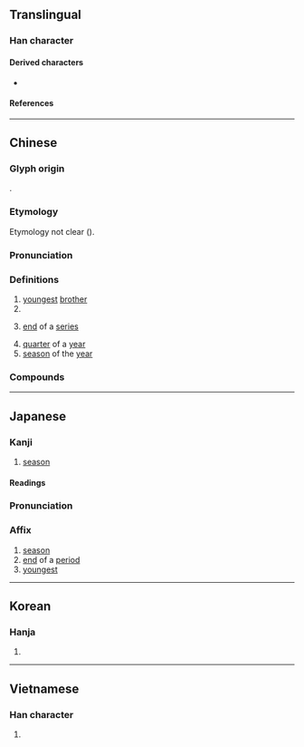 {{also|李}}
{{character info}}
==Translingual==
{{stroke order|strokes=8}}

===Han character===
{{Han char|rn=39|rad=子|as=05|sn=8|four=20407|canj=HDND|ids=⿱禾子}}

====Derived characters====
* {{l|mul|[[㑧]], [[𭈛]], [[𭎰]], [[悸]], [[𢯗]], [[㳵]], [[㻑]], [[𦁳]], [[𬠓]], [[𡳜]], [[𬫥]], [[𧇯]], [[鯚]], [[𠃷]], [[𡮒]], [[𡦧]], [[痵]]}}

====References====
{{Han ref|kx=0279.030|dkj=06965|dj=0547.050|hdz=21013.050|uh=5B63}}

----

==Chinese==
{{zh-forms}}

===Glyph origin===
{{Han etym}}
{{Han compound|禾|子|ls=ic}}.

===Etymology===
Etymology not clear ({{zh-ref|Schuessler, 2007}}).

===Pronunciation===
{{zh-pron
|m=jì
|m-s=ji4
|c=gwai3
|h=pfs=
|md=
|mn=kùi
|mn-t=kui3
|w=
|mc=y
|oc=y
|cat=n
}}

===Definitions===
{{zh-hanzi}}

# [[youngest]] [[brother]]
# {{surname|zh}}
# {{lb|zh|figurative}} [[end]] of a [[series]]
# [[quarter]] of a [[year]]
# [[season]] of the [[year]]

===Compounds===
{{zh-der|季候|冬季|季父|季世|四季豆|伯仲叔季|乾季|冬季作物|季子|季冬|季布一諾|山牧季移|單季稻|季代|季秋|季咸|季節性|季刊|季雅買鄰|季孟之間|叔季|季月|單季田|季孟|季年|季路|夏季作物|季風|季軍|季夏|伯歌季舞|展季|季春|三季|季節洄游|季風氣候|季節遷徙|季節|季札掛劍|季度|季常癖|季子裘敝|季子囊空|季女|夏季季風|季常之懼|夏季|季母|四季如春|四季|四季花兒|一年四季|四季海棠|冬季運動|月鍛季煉|東南季風|旱季|月季花|昆季|秋季|月季|春季|澆季|淡季|換季|旺季|雨季|藝術季|考季|花季|黃梅季|西南季風|雙季稻|西北季風|諸季|季店|季陵溝}}

{{zh-cat|Intermediate}}

----

==Japanese==

===Kanji===
{{ja-kanji|grade=4|rs=子05}}

# [[season]]

====Readings====
{{ja-readings
|goon=き
|kanon=き
|kun=すえ-, とき
}}

{{ja-kanjitab|き|yomi=on}}

===Pronunciation===
{{ja-pron|き|y=on}}

===Affix===
{{ja-pos|affix|き}}

# [[season]]
# [[end]] of a [[period]]
# [[youngest]]

----

==Korean==

===Hanja===
{{ko-hanja|hangeul=계}}

# {{rfdef|ko|sort=子05}}

----

==Vietnamese==

===Han character===
{{vi-hantu|[[quý]], [[quí]], [[cuối]], [[quỳ]]|rs=子05}}

# {{rfdef|vi|sort=子05}}